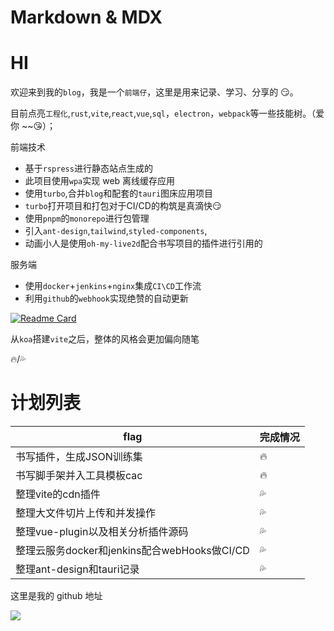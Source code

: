# Markdown & MDX

# HI

欢迎来到我的`blog`，我是一个`前端仔`，这里是用来记录、学习、分享的 😏。

目前点亮`工程化`,`rust`,`vite`,`react`,`vue`,`sql`，`electron`，`webpack`等一些技能树。（爱你 ~~😘）；

前端技术
- 基于`rspress`进行静态站点生成的
- 此项目使用`wpa`实现 web 离线缓存应用
- 使用`turbo`,合并`blog`和配套的`tauri`图床应用项目
- `turbo`打开项目和打包对于CI/CD的构筑是真滴快😏
- 使用`pnpm`的`monorepo`进行包管理
- 引入`ant-design`,`tailwind`,`styled-components`,
- 动画小人是使用`oh-my-live2d`配合书写项目的插件进行引用的


服务端
- 使用`docker`+`jenkins`+`nginx`集成`CI\CD`工作流
- 利用`github`的`webhook`实现绝赞的自动更新

[![Readme Card](https://github-readme-stats.vercel.app/api/pin/?username=Manshawar&repo=Manshawar-cyber)](https://github.com/Manshawar/Manshawar-cyber.git)



从`koa`搭建`vite`之后，整体的风格会更加偏向随笔

🔥/💦

# 计划列表 

| flag   | 完成情况       |
| ----  | ---------- |
| 书写插件，生成JSON训练集  | 🔥  |
| 书写脚手架并入工具模板cac   | 🔥 |
| 整理vite的cdn插件   | 💦  |
| 整理大文件切片上传和并发操作     | 💦  |
| 整理vue-plugin以及相关分析插件源码    | 💦  |
| 整理云服务docker和jenkins配合webHooks做CI/CD   | 💦  |
| 整理ant-design和tauri记录    | 💦  |


这里是我的 github 地址

[![](https://img.shields.io/badge/dynamic/json?color=000000&label=GitHub&query=%24.data.totalSubs&suffix=%20followers&url=https%3A%2F%2Fapi.spencerwoo.com%2Fsubstats%2F%3Fsource%3Dgithub%26queryKey%3DManshawar)](https://github.com/Manshawar)
